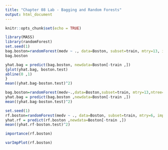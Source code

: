```yaml
---
title: "Chapter 08 Lab - Bagging and Random Forests"
output: html_document
---
```


```r
knitr::opts_chunk$set(echo = TRUE)
```


```r
library(MASS)
library(randomForest)
set.seed(1)
bag.boston=randomForest(medv ~ ., data=Boston, subset=train, mtry=13, importance =TRUE)
bag.boston
```

```r
yhat.bag = predict(bag.boston, newdata=Boston[-train ,])
{plot(yhat.bag, boston.test)
abline(0 ,1)
}
mean((yhat.bag-boston.test)^2)
```

```r
bag.boston=randomForest(medv~.,data=Boston,subset=train, mtry=13,ntree=25)
yhat.bag = predict(bag.boston ,newdata=Boston[-train ,])
mean((yhat.bag-boston.test)^2)
```

```r
set.seed(1)
rf.boston=randomForest(medv ~ ., data=Boston, subset=train, mtry=6, importance =TRUE)
yhat.rf = predict(rf.boston ,newdata=Boston[-train ,])
mean((yhat.rf-boston.test)^2)
```

```r
importance(rf.boston)
```

```r
varImpPlot(rf.boston)
```

